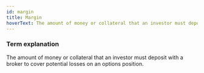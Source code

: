 ```yaml
---
id: margin
title: Margin
hoverText: The amount of money or collateral that an investor must deposit with a broker to cover potential losses on an options position.
---
```


### Term explanation

The amount of money or collateral that an investor must deposit with a broker to cover potential losses on an options position.